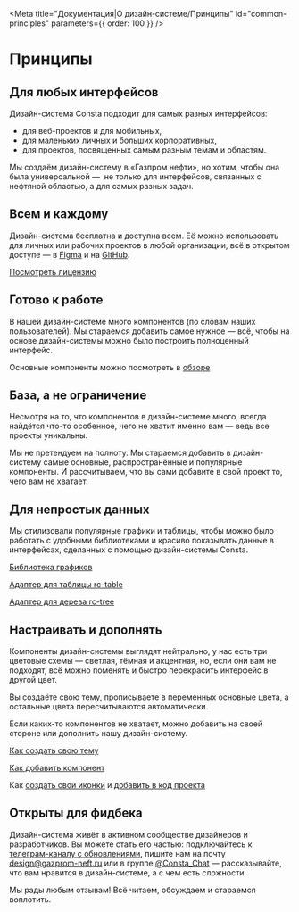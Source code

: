 
<Meta
  title="Документация|О дизайн-системе/Принципы"
  id="common-prinсiples"
  parameters={{ order: 100 }}
/>

# Принципы

## Для любых интерфейсов

Дизайн-система Consta подходит для самых разных интерфейсов:

- для веб-проектов и для мобильных,
- для маленьких личных и больших корпоративных,
- для проектов, посвященных самым разным темам и областям.

Мы создаём дизайн-систему в «Газпром нефти», но хотим, чтобы она была универсальной — 
не только для интерфейсов, связанных с нефтяной областью, а для самых разных задач.

## Всем и каждому

Дизайн-система бесплатна и доступна всем. Её можно использовать для личных или рабочих проектов в любой организации, всё в открытом доступе — в [Figma](https://www.figma.com/@consta) и на [GitHub](https://github.com/consta-design-system).

[Посмотреть лицензию](https://github.com/consta-design-system/uikit/blob/master/LICENSE)

## Готово к работе

В нашей дизайн-системе много компонентов (по словам наших пользователей). Мы стараемся добавить самое нужное — всё, чтобы на основе дизайн-системы
можно было построить полноценный интерфейс.

Основные компоненты можно посмотреть в [обзоре](?path=/docs/common-preview--page)

## База, а не ограничение

Несмотря на то, что компонентов в дизайн-системе много, всегда найдётся что-то особенное, чего не хватит именно вам — ведь все проекты уникальны.

Мы не претендуем на полноту. Мы стараемся добавить в дизайн-систему самые основные,
распространённые и популярные компоненты. И рассчитываем, что вы сами добавите
в свой проект то, чего вам не хватает.

## Для непростых данных

Мы стилизовали популярные графики и таблицы, чтобы
можно было работать с удобными библиотеками и красиво показывать
данные в интерфейсах, сделанных с помощью дизайн-системы Consta.

[Библиотека графиков](http://charts.consta.design)

[Адаптер для таблицы rc-table](http://rc-table-adapter.consta.design/)

[Адаптер для дерева rc-tree](http://rc-tree-adapter.consta.design/)

## Настраивать и дополнять

Компоненты дизайн-системы выглядят нейтрально, у нас есть три цветовые схемы — светлая, тёмная и акцентная, но, если они вам не подходят, всё можно
поменять и быстро перекрасить интерфейс в другой цвет.

Вы создаёте свою тему, прописываете в переменных основные цвета,
а остальные цвета пересчитываются автоматически.

Если каких-то компонентов не хватает, можно добавить на своей стороне или дополнить
нашу дизайн-систему.

[Как создать свою тему](?path=/docs/thematization-how-to-create-preset--page)

[Как добавить компонент](?path=/docs/common-addcomponent--page)

Как [создать свои иконки](?path=/docs/new-icons--page) и [добавить в код проекта](?path=/docs/common-develop-icons--page)

## Открыты для фидбека

Дизайн-система живёт в активном сообществе дизайнеров и разработчиков. Вы можете стать его частью: подключайтесь к [телеграм-каналу с обновлениями](https://t.me/consta_ui_releases), пишите нам на почту design@gazprom-neft.ru или в группе [@Consta_Chat](https://t.me/Consta_Chat) — рассказывайте, что вам нравится в дизайн-системе, а с чем есть сложности.

Мы рады любым отзывам! Всё читаем, обсуждаем и стараемся воплотить.
